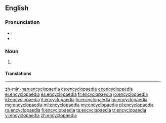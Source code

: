 {{also|encyclopædia}}
==English==

===Pronunciation===
* {{audio|en-us-encyclopaedia.ogg|Audio (US)}}
* {{rhymes|iːdiə}}

===Noun===
{{en-noun|pl=encyclopaedias|pl2=encyclopaediae}}

# {{label|chiefly|UK}} {{alternative spelling of|encyclopedia}}

====Translations====
{{trans-see|encyclopedia}}

----


[[zh-min-nan:encyclopaedia]]
[[cs:encyclopaedia]]
[[et:encyclopaedia]]
[[el:encyclopaedia]]
[[es:encyclopaedia]]
[[fr:encyclopaedia]]
[[io:encyclopaedia]]
[[id:encyclopaedia]]
[[it:encyclopaedia]]
[[lo:encyclopaedia]]
[[hu:encyclopaedia]]
[[mg:encyclopaedia]]
[[ml:encyclopaedia]]
[[my:encyclopaedia]]
[[pl:encyclopaedia]]
[[ro:encyclopaedia]]
[[fi:encyclopaedia]]
[[ta:encyclopaedia]]
[[tr:encyclopaedia]]
[[vi:encyclopaedia]]
[[zh:encyclopaedia]]